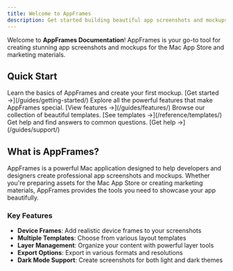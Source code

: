 ```yaml
---
title: Welcome to AppFrames
description: Get started building beautiful app screenshots and mockups with AppFrames.
---
```



Welcome to **AppFrames Documentation**! AppFrames is your go-to tool for creating stunning app screenshots and mockups for the Mac App Store and marketing materials.

## Quick Start

<CardGrid>
	<Card title="Getting Started" icon="rocket">
		Learn the basics of AppFrames and create your first mockup.
		[Get started →](/guides/getting-started/)
	</Card>
	<Card title="Features" icon="setting">
		Explore all the powerful features that make AppFrames special.
		[View features →](/guides/features/)
	</Card>
	<Card title="Templates" icon="document">
		Browse our collection of beautiful templates.
		[See templates →](/reference/templates/)
	</Card>
	<Card title="Support" icon="information">
		Get help and find answers to common questions.
		[Get help →](/guides/support/)
	</Card>
</CardGrid>

## What is AppFrames?

AppFrames is a powerful Mac application designed to help developers and designers create professional app screenshots and mockups. Whether you're preparing assets for the Mac App Store or creating marketing materials, AppFrames provides the tools you need to showcase your app beautifully.

### Key Features

- **Device Frames**: Add realistic device frames to your screenshots
- **Multiple Templates**: Choose from various layout templates
- **Layer Management**: Organize your content with powerful layer tools
- **Export Options**: Export in various formats and resolutions
- **Dark Mode Support**: Create screenshots for both light and dark themes